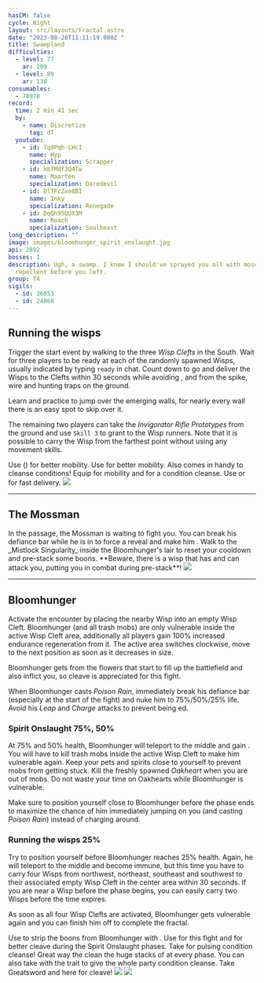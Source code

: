 ```yaml
---
hasCM: false
cycle: Night
layout: src/layouts/Fractal.astro
date: "2023-08-28T11:11:19.080Z "
title: Swampland
difficulties:
  - level: 77
    ar: 109
  - level: 89
    ar: 130
consumables:
  - 78978
record:
  time: 2 min 41 sec
  by:
    - name: Discretize
      tag: dT
  youtube:
    - id: 7qdPqh-LHcI
      name: Hyp
      specialization: Scrapper
    - id: kbfMdf3Q4Tw
      name: Maarten
      specialization: Daredevil
    - id: DlTFcZxe8BI
      name: Inky
      specialization: Renegade
    - id: DqQh95QUX3M
      name: Roach
      specialization: Soulbeast
long_description: ""
image: images/bloomhunger_spirit_onslaught.jpg
api: 2892
bosses: 1
description: Ugh, a swamp. I knew I should've sprayed you all with mosquito
  repellent before you left.
group: T4
sigils:
  - id: 36053
  - id: 24868
---
```


<Grid>
<GridItem sm="8">

## Running the wisps

Trigger the start event by walking to the three _Wisp Clefts_ in the South. Wait for three players to be ready at each of the randomly spawned Wisps, usually indicated by typing `ready` in chat. Count down to go and deliver the Wisps to the Clefts within 30 seconds while avoiding <Control name="Stun"/>, <Condition name="Immobile"/> and <Condition name="crippled"/> from the spike, wire and hunting traps on the ground.

Learn and practice to jump over the emerging walls, for nearly every wall there is an easy spot to skip over it.

The remaining two players can take the _Invigorator Rifle Prototypes_ from the ground and use `Skill 3` to grant <Boon name="Stability"/> to the Wisp runners. Note that it is possible to carry the Wisp from the farthest point without using any movement skills.

<Tabs>
<Tab specialization="Renegade">
Use <Skill name="Impossible Odds"/> (<Skill name="Legendary Assassin Stance" disableText/>) for better mobility.
</Tab>

<Tab specialization="Berserker">
Use <Skill id="14516"/> for better mobility. Also <Skill name="shake it off"/> comes in handy to cleanse conditions!
</Tab>

<Tab specialization="Weaver">
Equip <Skill id="5536"/> for mobility and <Skill id="5507"/> for a condition cleanse.
</Tab>

<Tab specialization="Daredevil">
Use <Skill id="13038"/> or <Skill id="13002"/> for fast delivery.
</Tab>
</Tabs>

</GridItem>

<GridItem sm="4">
<Image src={import("./images/the_three_wisp_clefts.jpg")} caption="Three wisp clefts" />
</GridItem>
</Grid>

---

## The Mossman

<Grid>
<GridItem sm="8">
In the passage, the Mossman is waiting to fight you. You can break his defiance bar while he is in <Effect name="Stealth"/> to force a reveal and make him <Effect name="Exposed"/>. Walk to the _Mistlock Singularity_ inside the Bloomhunger's lair to reset your cooldown and pre-stack some boons.

<Warning>
**Beware, there is a wisp that has <Effect name="Invulnerability"/> and can attack you, putting you in combat during pre-stack**!
</Warning>
</GridItem>

<GridItem sm="4">
<Image src={import("./images/the_mossman.jpg")} caption="The Mossman" />
</GridItem>
</Grid>

---

<Grid>
<GridItem sm="8">

## Bloomhunger

Activate the encounter by placing the nearby Wisp into an empty Wisp Cleft. Bloomhunger (and all trash mobs) are only vulnerable inside the active Wisp Cleft area, additionally all players gain 100% increased endurance regeneration from it. The active area switches clockwise, move to the next position as soon as it decreases in size.

Bloomhunger gets <Boon name="Protection"/> from the flowers that start to fill up the battlefield and also inflict <Condition name="Poisoned"/> you, so cleave is appreciated for this fight.

When Bloomhunger casts _Poison Rain_, immediately break his defiance bar (especially at the start of the fight) and nuke him to 75%/50%/25% life. Avoid his _Leap_ and _Charge_ attacks to prevent being <Control name="Knockdown"/>ed.

### Spirit Onslaught <Label>75%, 50%</Label>

At 75% and 50% health, Bloomhunger will teleport to the middle and gain <Effect name="Invulnerability"/>. You will have to kill trash mobs inside the active Wisp Cleft to make him vulnerable again. Keep your pets and spirits close to yourself to prevent mobs from getting stuck. Kill the freshly spawned _Oakheart_ when you are out of mobs. Do not waste your time on Oakhearts while Bloomhunger is vulnerable.

Make sure to position yourself close to Bloomhunger before the phase ends to maximize the chance of him immediately jumping on you (and casting _Poison Rain_) instead of charging around.

### Running the wisps <Label>25%</Label>

Try to position yourself before Bloomhunger reaches 25% health. Again, he will teleport to the middle and become immune, but this time you have to carry four Wisps from northwest, northeast, southeast and southwest to their associated empty Wisp Cleft in the center area within 30 seconds. If you are near a Wisp before the phase begins, you can easily carry two Wisps before the time expires.

As soon as all four Wisp Clefts are activated, Bloomhunger gets vulnerable again and you can finish him off to complete the fractal.

<Tabs>
<Tab specialization="Renegade">
Use <Item id="72872"/> to strip the boons from Bloomhunger with <Skill name="Darkrazor's Daring"/>.
</Tab>

<Tab specialization="Tempest">
Use <Specialization name="Tempest"/> for this fight and <Skill id="22572"/> for better cleave during the Spirit Onslaught phases.
</Tab>

<Tab specialization="Soulbeast">
Take <Skill id="12489"/> for pulsing condition cleanse! Great way the clean the huge stacks of <Condition name="Poisoned"/> at every phase. You can also take <Skill name="Bear stance"/> with the trait <Trait name="Leader of the Pack"/> to give the whole party condition cleanse.
</Tab>

<Tab specialization="Berserker">
Take Greatsword and <Skill name="Blood Reckoning"/> here for cleave!
</Tab>
</Tabs>

</GridItem>

<GridItem sm="4">
<Image src={import("./images/bloomhunger.jpg")} caption="Final boss: Bloomhunger" />
<Image src={import("./images/bloomhunger_spirit_onslaught.jpg")} caption="Bloomhunger during Spirit Onslaught" />
</GridItem>
</Grid>
